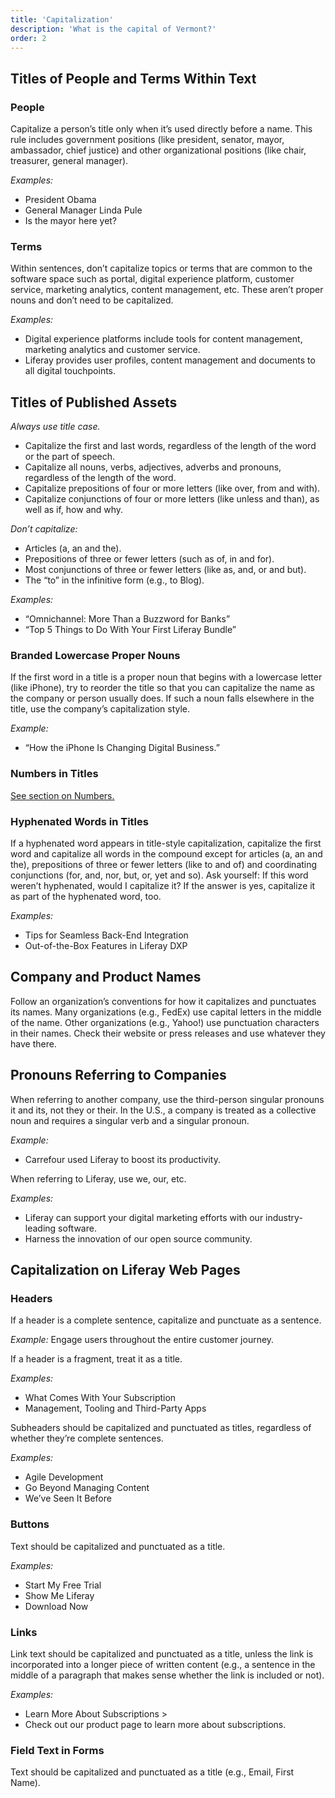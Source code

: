 ```yaml
---
title: 'Capitalization'
description: 'What is the capital of Vermont?'
order: 2
---
```



<!-- ## Not Sure How To Capitalize A Title Enter Your Headline Into This Tool -->
<!--<CapitalizationTool />-->

## Titles of People and Terms Within Text

### People

Capitalize a person’s title only when it’s used directly before a name. This rule includes government positions (like president, senator, mayor, ambassador, chief justice) and other organizational positions (like chair, treasurer, general manager).

_Examples:_

-   President Obama
-   General Manager Linda Pule
-   Is the mayor here yet?

### Terms

Within sentences, don’t capitalize topics or terms that are common to the software space such as portal, digital experience platform, customer service, marketing analytics, content management, etc. These aren’t proper nouns and don’t need to be capitalized.

_Examples:_

-   Digital experience platforms include tools for content management, marketing analytics and customer service.
-   Liferay provides user profiles, content management and documents to all digital touchpoints.

## Titles of Published Assets

_Always use title case._

-   Capitalize the first and last words, regardless of the length of the word or the part of speech.
-   Capitalize all nouns, verbs, adjectives, adverbs and pronouns, regardless of the length of the word.
-   Capitalize prepositions of four or more letters (like over, from and with).
-   Capitalize conjunctions of four or more letters (like unless and than), as well as if, how and why.

_Don’t capitalize:_

-   Articles (a, an and the).
-   Prepositions of three or fewer letters (such as of, in and for).
-   Most conjunctions of three or fewer letters (like as, and, or and but).
-   The “to” in the infinitive form (e.g., to Blog).

_Examples:_

-   “Omnichannel: More Than a Buzzword for Banks”
-   “Top 5 Things to Do With Your First Liferay Bundle”

### Branded Lowercase Proper Nouns

If the first word in a title is a proper noun that begins with a lowercase letter (like iPhone), try to reorder the title so that you can capitalize the name as the company or person usually does. If such a noun falls elsewhere in the title, use the company’s capitalization style.

_Example:_

-   “How the iPhone Is Changing Digital Business.”

### Numbers in Titles

[See section on Numbers.](/blueprints/guidelines/writing/numbers/)

### Hyphenated Words in Titles

If a hyphenated word appears in title-style capitalization, capitalize the first word and capitalize all words in the compound except for articles (a, an and the), prepositions of three or fewer letters (like to and of) and coordinating conjunctions (for, and, nor, but, or, yet and so). Ask yourself: If this word weren’t hyphenated, would I capitalize it? If the answer is yes, capitalize it as part of the hyphenated word, too.

_Examples:_

-   Tips for Seamless Back-End Integration
-   Out-of-the-Box Features in Liferay DXP

## Company and Product Names

Follow an organization’s conventions for how it capitalizes and punctuates its names. Many organizations (e.g., FedEx) use capital letters in the middle of the name. Other organizations (e.g., Yahoo!) use punctuation characters in their names. Check their website or press releases and use whatever they have there.

## Pronouns Referring to Companies

When referring to another company, use the third-person singular pronouns it and its, not they or their. In the U.S., a company is treated as a collective noun and requires a singular verb and a singular pronoun.

_Example:_

-   Carrefour used Liferay to boost its productivity.

When referring to Liferay, use we, our, etc.

_Examples:_

-   Liferay can support your digital marketing efforts with our industry-leading software.
-   Harness the innovation of our open source community.

## Capitalization on Liferay Web Pages

### Headers

If a header is a complete sentence, capitalize and punctuate as a sentence.

_Example:_
Engage users throughout the entire customer journey.

If a header is a fragment, treat it as a title.

_Examples:_

-   What Comes With Your Subscription
-   Management, Tooling and Third-Party Apps

Subheaders should be capitalized and punctuated as titles, regardless of whether they’re complete sentences.

_Examples:_

-   Agile Development
-   Go Beyond Managing Content
-   We’ve Seen It Before

### Buttons

Text should be capitalized and punctuated as a title.

_Examples:_

-   Start My Free Trial
-   Show Me Liferay
-   Download Now

### Links

Link text should be capitalized and punctuated as a title, unless the link is incorporated into a longer piece of written content (e.g., a sentence in the middle of a paragraph that makes sense whether the link is included or not).

_Examples:_

-   Learn More About Subscriptions >
-   Check out our product page to learn more about subscriptions.

### Field Text in Forms

Text should be capitalized and punctuated as a title (e.g., Email, First Name).

